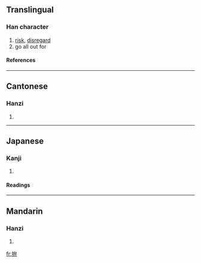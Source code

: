 {{see|抃}}

==Translingual==
===Han character===
{{Han char|rn=64|rad=手|as=05|sn=8|four=5304<sub>0</sub>|canj=手戈廿 (QIT)}}
# [[risk]], [[disregard]]
# go all out for
====References====
{{Han ref|kx=0426.090|dkj=11966|dj=0775.030|hdz=31862.030|uh=62DA|ud=25306|bh=A9E9|bd=43497}}
----
==Cantonese==
===Hanzi===
{{yue-hanzi|jyut=|y=ping1, pun3}}
# {{defn|Cantonese}}
----
==Japanese==
===Kanji===
{{ja-kanji|grade=|rs=手05}}
# {{defn|Japanese}} 
====Readings====
{{ja-readings|on=[[へん]] (hen), [[べん]] (ben), [[ふん]] (fun)|kun=[[てをうつ]] (teoutsu)}}
----
==Mandarin==
===Hanzi===
{{cmn-hanzi|pin=[[fān]] (fan1), [[fèn]] (fen4), [[pàn]] (pan4), [[pīn]] (pin1)|wg=fan<sup>1</sup>, fen<sup>4</sup>, p'an<sup>4</sup>, p'in<sup>1</sup>}}
# {{defn|Mandarin}}

[[fr:拚]]